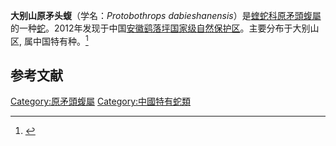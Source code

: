 {{Speciesbox
| image = 
| status = 
| status_system = 
| status_ref = 
| genus = Protobothrops
| species = dabieshanensis
| authority = Huang, Pan, Han, Zhang, Hou, Yu, Zheng & Zhang, 2012
| synonyms =
}}
'''大别山原矛头蝮'''（学名：''Protobothrops dabieshanensis''）是[[蝰蛇科|蝰蛇科]][[原矛頭蝮屬|原矛頭蝮屬]]的一种[[蛇|蛇]]。2012年发现于中国[[安徽|安徽]][[鹞落坪国家级自然保护区|鹞落坪国家级自然保护区]]。主要分布于大别山区, 属中国特有种。<ref>{{cite journal |last1=Li |first1=Yongmin |last2=Wu |first2=Xiaobing |title=A revised species list of amphibians and reptiles in the Anhui Province |journal=Biodiversity Science |date=2019-09-20 |volume=27 |issue=9 |pages=1002 |doi=10.17520/biods.2019036}}</ref>

==参考文献==
{{reflist}}
{{Taxonbar|from=Q3408036}}
[[Category:原矛頭蝮屬|Category:原矛頭蝮屬]]
[[Category:中國特有蛇類|Category:中國特有蛇類]]